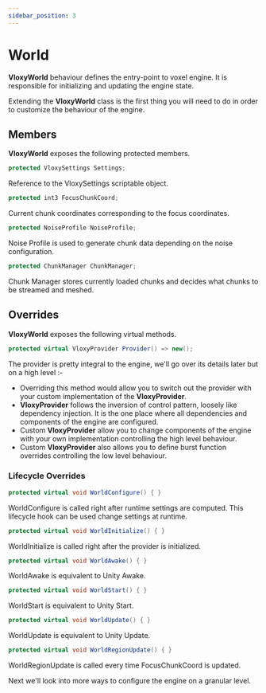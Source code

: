 ```yaml
---
sidebar_position: 3
---
```


# World
**VloxyWorld** behaviour defines the entry-point to voxel engine. It is responsible for initializing and updating the engine state.

Extending the **VloxyWorld** class is the first thing you will need to do in order to customize the behaviour of the engine.

## Members
**VloxyWorld** exposes the following protected members.

```csharp
protected VloxySettings Settings;
```

Reference to the VloxySettings scriptable object.

```csharp
protected int3 FocusChunkCoord;
```

Current chunk coordinates corresponding to the focus coordinates.

```csharp
protected NoiseProfile NoiseProfile;
```

Noise Profile is used to generate chunk data depending on the noise configuration.

```csharp
protected ChunkManager ChunkManager;
```

Chunk Manager stores currently loaded chunks and decides what chunks to be streamed and meshed.

## Overrides
**VloxyWorld** exposes the following virtual methods.

```csharp
protected virtual VloxyProvider Provider() => new();
```

The provider is pretty integral to the engine, we'll go over its details later but on a high level :-

- Overriding this method would allow you to switch out the provider with your custom implementation of the **VloxyProvider**.
- **VloxyProvider** follows the inversion of control pattern, loosely like dependency injection.
It is the one place where all dependencies and components of the engine are configured.
- Custom **VloxyProvider** allow you to change components of the engine with your own implementation controlling the high level behaviour.
- Custom **VloxyProvider** also allows you to define burst function overrides controlling the low level behaviour.

### Lifecycle Overrides

```csharp
protected virtual void WorldConfigure() { }
```

WorldConfigure is called right after runtime settings are computed. This lifecycle hook can be used change settings at runtime.

```csharp
protected virtual void WorldInitialize() { }
```

WorldInitialize is called right after the provider is initialized.

```csharp
protected virtual void WorldAwake() { }
```

WorldAwake is equivalent to Unity Awake.

```csharp
protected virtual void WorldStart() { }
```

WorldStart is equivalent to Unity Start.

```csharp
protected virtual void WorldUpdate() { }
```

WorldUpdate is equivalent to Unity Update.

```csharp
protected virtual void WorldRegionUpdate() { }
```

WorldRegionUpdate is called every time FocusChunkCoord is updated.

Next we'll look into more ways to configure the engine on a granular level.